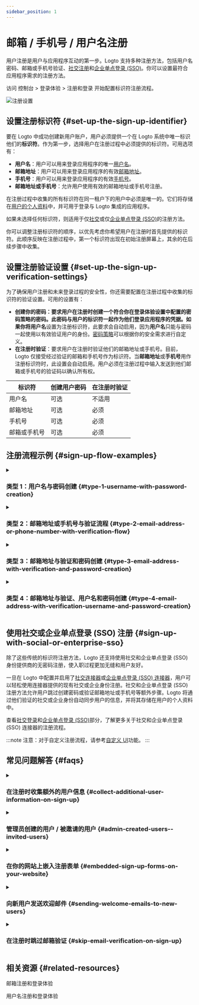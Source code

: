 ```yaml
---
sidebar_position: 1
---
```


# 邮箱 / 手机号 / 用户名注册

用户注册是用户与应用程序互动的第一步。Logto 支持多种注册方法，包括用户名密码、邮箱或手机号验证、[社交注册](/end-user-flows/sign-up-and-sign-in/social-sign-in)和[企业单点登录 (SSO)](/end-user-flows/enterprise-sso)。你可以设置最符合应用程序需求的注册方法。

访问 <CloudLink to="/sign-in-experience/sign-up-and-sign-in">控制台 > 登录体验 > 注册和登录</CloudLink> 开始配置标识符注册流程。

<img src="/img/assets/sign-in-experience-sign-up.png" alt="注册设置" />

## 设置注册标识符 \{#set-up-the-sign-up-identifier}

要在 Logto 中成功创建新用户账户，用户必须提供一个在 Logto 系统中唯一标识他们的**标识符**。作为第一步，选择用户在注册过程中必须提供的标识符。可用选项有：

- **用户名**：用户可以用来登录应用程序的唯一[用户名](/user-management/user-data#username)。
- **邮箱地址**：用户可以用来登录应用程序的有效[邮箱地址](/user-management/user-data#primary_email)。
- **手机号**：用户可以用来登录应用程序的有效[手机号](/user-management/user-data#primary_phone)。
- **邮箱地址或手机号**：允许用户使用有效的邮箱地址或手机号注册。

在注册过程中收集的所有标识符在同一租户下的用户中必须是唯一的。它们将存储在[用户的个人资料](/user-management/user-data#user-profile)中，并可用于登录与 Logto 集成的应用程序。

如果未选择任何标识符，则适用于仅[社交](/end-user-flows/sign-up-and-sign-in/social-sign-in)或仅[企业单点登录 (SSO)](/end-user-flows/enterprise-sso)的注册方法。

你可以调整注册标识符的顺序，以优先考虑你希望用户在注册时首先提供的标识符。此顺序反映在注册过程中，第一个标识符出现在初始注册屏幕上，其余的在后续步骤中收集。

## 设置注册验证设置 \{#set-up-the-sign-up-verification-settings}

为了确保用户注册和未来登录过程的安全性，你还需要配置在注册过程中收集的标识符的验证设置。可用的设置有：

- **创建你的密码：**要求用户在注册时创建一个符合你在登录体验设置中配置的密码策略的密码。此密码与用户的标识符一起作为他们登录应用程序的凭据。如果你将**用户名**设置为注册标识符，此要求会自动启用，因为**用户名**只能与密码一起使用以有效验证用户的身份。[密码策略](/end-user-flows/sign-up-and-sign-in/reset-password#set-up-password-policy)可以根据你的安全需求进行自定义。
- **在注册时验证**：要求用户在注册时验证他们的邮箱地址或手机号。目前，Logto 仅接受经过验证的邮箱和手机号作为标识符。当**邮箱地址**或**手机号**用作注册标识符时，此设置会自动启用。用户必须在注册过程中输入发送到他们邮箱或手机号的验证码以确认所有权。

| 标识符                | 创建用户密码 | 在注册时验证 |
| --------------------- | ------------ | ------------ |
| 用户名                | 可选         | 不适用       |
| 邮箱地址              | 可选         | 必须         |
| 手机号                | 可选         | 必须         |
| 邮箱或手机号          | 可选         | 必须         |

## 注册流程示例 \{#sign-up-flow-examples}

<details>
  <summary>

### 类型 1：用户名与密码创建 \{#type-1-username-with-password-creation}

</summary>

选择**用户名**作为注册标识符。创建你的密码自动启用。

<img src="/img/assets/sign-up-username-password.png" alt="用户名和密码注册" />

</details>

<details>
  <summary>

### 类型 2：邮箱地址或手机号与验证流程 \{#type-2-email-address-or-phone-number-with-verification-flow}

</summary>

选择**邮箱地址或手机号**作为注册标识符。**在注册时验证**被强制启用。

<img
  src="/img/assets/sign-up-email-verification.png"
  alt="邮箱或手机号注册与验证"
/>

</details>

<details>
  <summary>

### 类型 3：邮箱地址与验证和密码创建 \{#type-3-email-address-with-verification-and-password-creation}

</summary>

选择**邮箱地址**作为注册标识符。**在注册时验证**被强制启用。启用**创建你的密码**以要求用户在注册时创建密码。（同样适用于手机号注册流程）

<img
  src="/img/assets/sign-up-email-password.png"
  alt="邮箱注册与验证和密码创建"
/>

</details>

<details>
  <summary>

### 类型 4：邮箱地址与验证、用户名和密码创建 \{#type-4-email-address-with-verification-username-and-password-creation}

</summary>

选择**邮箱地址**和**用户名**作为注册标识符。**在注册时验证**被强制启用。启用**创建你的密码**以要求用户在注册时创建密码。

<img
  src="/img/assets/sign-up-email-username-password.png"
  alt="邮箱和用户名注册与验证和密码创建"
/>

</details>

## 使用社交或企业单点登录 (SSO) 注册 \{#sign-up-with-social-or-enterprise-sso}

除了这些传统的标识符注册方法，Logto 还支持使用社交和企业单点登录 (SSO) 身份提供商的无密码注册，使入职过程更加无缝和用户友好。

一旦在 Logto 中配置并启用了[社交连接器](/connectors/social-connectors)或[企业单点登录 (SSO) 连接器](/connectors/enterprise-connectors)，用户可以轻松使用连接器提供的现有社交或企业身份注册。社交和企业单点登录 (SSO) 注册方法允许用户跳过创建密码或验证邮箱地址或手机号等额外步骤。Logto 将通过他们验证的社交或企业身份自动同步用户的信息，并将其存储在用户的个人资料中。

查看[社交登录](/end-user-flows/sign-up-and-sign-in/social-sign-in/)和[企业单点登录 (SSO)](/end-user-flows/enterprise-sso/)部分，了解更多关于社交和企业单点登录 (SSO) 连接器的注册流程。

:::note
注意：对于自定义注册流程，请参考[自定义 UI](/customization/bring-your-ui/)功能。
:::

## 常见问题解答 \{#faqs}

<details>
  <summary>

### 在注册时收集额外的用户信息 \{#collect-additional-user-information-on-sign-up}

</summary>

要在注册时收集额外的用户个人资料信息（例如，全名、生日、公司名称），你现在有两个选项：

- **自托管入职流程**：在成功注册后将用户重定向到你自己的入职流程，以进行可自定义的数据收集。
- **自定义 UI**：使用我们的[自定义 UI](/customization/bring-your-ui)功能和用户个人资料设置 API 自定义你的注册流程。

</details>

<details>
  <summary>

### 管理员创建的用户 / 被邀请的用户 \{#admin-created-users--invited-users}

</summary>

了解如何实现[仅限邀请注册流程](/end-user-flows/sign-up-and-sign-in/disable-user-registration/#implement-an-invitation-only-sign-up-flow)。

</details>

<details>
  <summary>

### 在你的网站上嵌入注册表单 \{#embedded-sign-up-forms-on-your-website}

</summary>
  
Logto 目前不支持无头 API 用于登录和注册。你可以使用[自定义 UI](/customization/bring-your-ui/)功能将你自己的注册表单上传到 Logto，或使用登录参数将用户信息从你的网站填充到 Logto。了解更多关于用户标识符填充的信息，请参阅[认证 (Authentication) 参数](/end-user-flows/authentication-parameters/)。

</details>

<details>
  <summary>

### 向新用户发送欢迎邮件 \{#sending-welcome-emails-to-new-users}

</summary>

订阅 `User.Created` Webhook 事件以向新用户触发欢迎邮件。了解更多关于 [Webhook 事件](/developers/webhooks/webhooks-events/#data-mutation-hook-events)。

</details>

<details>
  <summary>

### 在注册时跳过邮箱验证 \{#skip-email-verification-on-sign-up}

</summary>

目前，Logto 仅支持经过验证的邮箱和手机号作为标识符。验证过程是确保用户标识符的安全性和所有权所必需的。
对未验证邮箱或手机号的支持在我们的[路线图](https://logto.productlane.com/roadmap)上。请关注更新！

</details>

## 相关资源 \{#related-resources}

<Url href="https://www.youtube.com/watch?v=64rBXpWbScc">邮箱注册和登录体验</Url>

<Url href="https://www.youtube.com/watch?v=chQxCJX6e6w">
  用户名注册和登录体验
</Url>